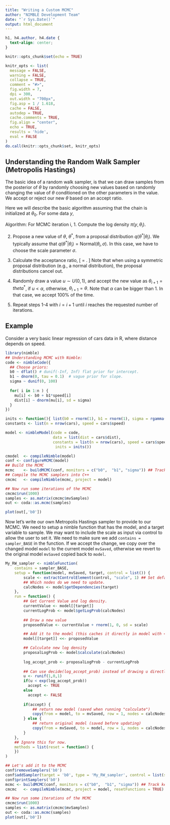 ```yaml
---
title: "Writing a Custom MCMC"
author: "NIMBLE Development Team"
date: "`r Sys.Date()`"
output: html_document
---
```


```css
h1, h4.author, h4.date {
  text-align: center;
}
```

```r
knitr::opts_chunk$set(echo = TRUE)

knitr_opts <- list(
  message = FALSE,
  warning = FALSE,
  collapse = TRUE,
  comment = "#>",
  fig.width = 7,
  dpi = 300,
  out.width = "700px",
  fig.asp = 1 / 1.618,
  cache = FALSE,
  autodep = TRUE,
  cache.comments = TRUE,
  fig.align = "center",
  echo = TRUE,
  results = 'hide',
  eval = FALSE
)
do.call(knitr::opts_chunk$set, knitr_opts)
```

## Understanding the Random Walk Sampler (Metropolis Hastings)

The basic idea of a random walk sampler, is that we can draw samples from the posterior of $\theta$ by randomly choosing new values based on randomly changing the value of $\theta$ conditioned on the other parameters in the value. We accept or reject our new $\theta$ based on an accept ratio.

Here we will describe the basic algorithm assuming that the chain is initialized at $\theta_0$. For some data $y$, 

Algorithm: For MCMC iteration i,
1. Compute the log density $\pi(y,\theta_i)$.

2. Propose a new value of $\theta$, $\theta^*$, from a proposal distribution $q(\theta^*|\theta_i)$. We typically assume that $q(\theta^*|\theta_i) = \mbox{Normal}(\theta_i, \sigma)$. In this case, we have to choose the scale parameter $\sigma$.

3. Calculate the acceptance ratio, 
\[
  \alpha = \frac{\pi(y,\theta^*)q(\theta_i|\theta^*)}{\pi(y,\theta_i)q(\theta_i|\theta^*)}.
\]
Note that when using a symmetric proposal distribution (e.g., a normal distribution), the proposal distributions cancel out.

4. Randomly draw a value $u \sim U(0,1)$, and accept the new value as $\theta_{i+1} = 
theta^*$, if $u < \alpha$, otherwise, $\theta_{i+1} = \theta$. Note that $\alpha$ can be bigger than 1. In that case, we accept 100% of the time.

5. Repeat steps 1-4 with $i = i+1$ until $i$ reaches the requested number of iterations.

## Example

Consider a very basic linear regression of cars data in R, where distance depends on speed.

```r
library(nimble)
## Understanding MCMC with Nimble:
code <- nimbleCode({
  ## Choose priors:
  b0 ~ dflat() # dunif(-Inf, Inf) flat prior for intercept.
  b1 ~ dnorm(0, tau = 0.1)  # vague prior for slope.
  sigma ~ dunif(0, 100) 
  
  for( i in 1:n ) {
    mu[i] <- b0 + b1*speed[i]
    dist[i] ~ dnorm(mu[i], sd = sigma)
  }
})

inits <- function(){ list(b0 = rnorm(1), b1 = rnorm(1), sigma = rgamma(1,1))}
constants <- list(n = nrow(cars), speed = cars$speed)

model <- nimbleModel(code = code, 
                     data = list(dist = cars$dist), 
                     constants = list(n = nrow(cars), speed = cars$speed), 
                      inits = inits())

cmodel  <- compileNimble(model)
conf <- configureMCMC(model)
## Build the MCMC
mcmc    <- buildMCMC(conf, monitors = c("b0",  "b1", "sigma")) ## Track key parameters
## Compile the MCMC samplers into C++
cmcmc   <- compileNimble(mcmc, project = model)

## Now run some iterations of the MCMC
cmcmc$run(1000)
samples <- as.matrix(cmcmc$mvSamples)
out <- coda::as.mcmc(samples)

plot(out[,'b0'])
```

Now let's write our own Metropolis Hastings sampler to provide to our MCMC. We need to setup a nimble function that has the model, and a target variable to sample. We may want to include the scale as input via control to allow the user to set it. We need to make sure we add `contains = sampler_BASE` in the function. If we accept the change, we copy over the changed model `model` to the current model `mvSaved`, otherwise we revert to the original model `mvSaved` copied back to `model`.

```r
My_RW_sampler <- nimbleFunction(
    contains = sampler_BASE,
    setup = function(model, mvSaved, target, control = list()) {
        scale <- extractControlElement(control, "scale", 1) ## Set default = 1.
        ## Which nodes do we need to update.
        calcNodes <- model$getDependencies(target)  
    },
    run = function() {
        ## Get Current Value and log density.
        currentValue <- model[[target]]
        currentLogProb <- model$getLogProb(calcNodes)
        
        ## Draw a new value
        proposedValue <- currentValue + rnorm(1, 0, sd = scale)

        ## Add it to the model (this caches it directly in model with <<-)
        model[[target]] <<- proposedValue

        ## Calculate new log density
        proposalLogProb <- model$calculate(calcNodes)
        
        log_accept_prob <- proposalLogProb - currentLogProb
        
        ## Can use decide(log_accept_prob) instead of drawing u directly.
        u <- runif(1,0,1)
        if(u < exp(log_accept_prob))
          accept <- TRUE
        else
          accept <- FALSE
        
        if(accept) {
            ## return new model (saved when running "calculate")
            copy(from = model, to = mvSaved, row = 1, nodes = calcNodes, logProb = TRUE)
        } else {
            ## return original model (saved before updating)
            copy(from = mvSaved, to = model, row = 1, nodes = calcNodes, logProb = TRUE)
        }    
    },
    ## Ignore this for now.
    methods = list(reset = function() {
    })    
)

## Let's add it to the MCMC
conf$removeSamplers('b0')
conf$addSampler(target = 'b0', type = 'My_RW_sampler', control = list(scale = 1.2))
conf$printSamplers('b0')
mcmc <- buildMCMC(conf, monitors = c("b0",  "b1", "sigma")) ## Track key parameters
cmcmc   <- compileNimble(mcmc, project = model, resetFunctions = TRUE)

## Now run some iterations of the MCMC
cmcmc$run(1000)
samples <- as.matrix(cmcmc$mvSamples)
out <- coda::as.mcmc(samples)
plot(out[,'b0'])
```
